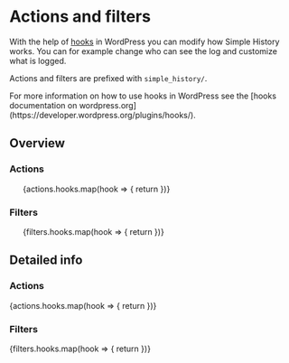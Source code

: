 
# Actions and filters

With the help of [hooks](https://developer.wordpress.org/plugins/hooks/) in WordPress you can modify how Simple History works.
You can for example change who can see the log and customize what is logged.

Actions and filters are prefixed with `simple_history/`.

<Callout>
	For more information on how to use hooks in WordPress see the [hooks
	documentation on
	wordpress.org](https://developer.wordpress.org/plugins/hooks/).
</Callout>

## Overview

### Actions

<ul>
	{actions.hooks.map(hook => {
		return <HookTOCItem hook={hook} key={`toc-hook-action-${hook.name}`} />
	})}
</ul>

### Filters

<ul>
	{filters.hooks.map(hook => {
		return <HookTOCItem hook={hook} key={`toc-hook-filter-${hook.name}`} />
	})}
</ul>

## Detailed info

### Actions

<div>
	{actions.hooks.map(hook => {
		return <Hook hook={hook} key={`details-hook-action-${hook.name}`} />
	})}
</div>

### Filters

<div>
	{filters.hooks.map(hook => {
		return <Hook hook={hook} key={`details-hook-action-${hook.name}`} />
	})}
</div>
